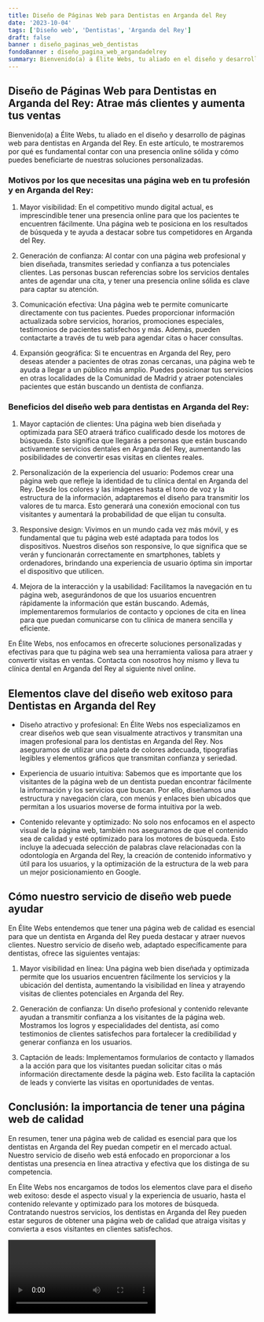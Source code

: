 ```yaml
---
title: Diseño de Páginas Web para Dentistas en Arganda del Rey
date: '2023-10-04'
tags: ['Diseño web', 'Dentistas', 'Arganda del Rey']
draft: false
banner : diseño_paginas_web_dentistas
fondoBanner : diseño_pagina_web_argandadelrey
summary: Bienvenido(a) a Élite Webs, tu aliado en el diseño y desarrollo de páginas web para dentistas en Arganda del Rey. En este artículo, te mostraremos por qué es fundamental contar con una presencia online sólida y cómo puedes beneficiarte de nuestras soluciones personalizadas.
---
```


## Diseño de Páginas Web para Dentistas en Arganda del Rey: Atrae más clientes y aumenta tus ventas

Bienvenido(a) a Élite Webs, tu aliado en el diseño y desarrollo de páginas web para dentistas en Arganda del Rey. En este artículo, te mostraremos por qué es fundamental contar con una presencia online sólida y cómo puedes beneficiarte de nuestras soluciones personalizadas.

### Motivos por los que necesitas una página web en tu profesión y en Arganda del Rey:

1. Mayor visibilidad: En el competitivo mundo digital actual, es imprescindible tener una presencia online para que los pacientes te encuentren fácilmente. Una página web te posiciona en los resultados de búsqueda y te ayuda a destacar sobre tus competidores en Arganda del Rey.

2. Generación de confianza: Al contar con una página web profesional y bien diseñada, transmites seriedad y confianza a tus potenciales clientes. Las personas buscan referencias sobre los servicios dentales antes de agendar una cita, y tener una presencia online sólida es clave para captar su atención.

3. Comunicación efectiva: Una página web te permite comunicarte directamente con tus pacientes. Puedes proporcionar información actualizada sobre servicios, horarios, promociones especiales, testimonios de pacientes satisfechos y más. Además, pueden contactarte a través de tu web para agendar citas o hacer consultas.

4. Expansión geográfica: Si te encuentras en Arganda del Rey, pero deseas atender a pacientes de otras zonas cercanas, una página web te ayuda a llegar a un público más amplio. Puedes posicionar tus servicios en otras localidades de la Comunidad de Madrid y atraer potenciales pacientes que están buscando un dentista de confianza.

### Beneficios del diseño web para dentistas en Arganda del Rey:

1. Mayor captación de clientes: Una página web bien diseñada y optimizada para SEO atraerá tráfico cualificado desde los motores de búsqueda. Esto significa que llegarás a personas que están buscando activamente servicios dentales en Arganda del Rey, aumentando las posibilidades de convertir esas visitas en clientes reales.

2. Personalización de la experiencia del usuario: Podemos crear una página web que refleje la identidad de tu clínica dental en Arganda del Rey. Desde los colores y las imágenes hasta el tono de voz y la estructura de la información, adaptaremos el diseño para transmitir los valores de tu marca. Esto generará una conexión emocional con tus visitantes y aumentará la probabilidad de que elijan tu consulta.

3. Responsive design: Vivimos en un mundo cada vez más móvil, y es fundamental que tu página web esté adaptada para todos los dispositivos. Nuestros diseños son responsive, lo que significa que se verán y funcionarán correctamente en smartphones, tablets y ordenadores, brindando una experiencia de usuario óptima sin importar el dispositivo que utilicen.

4. Mejora de la interacción y la usabilidad: Facilitamos la navegación en tu página web, asegurándonos de que los usuarios encuentren rápidamente la información que están buscando. Además, implementaremos formularios de contacto y opciones de cita en línea para que puedan comunicarse con tu clínica de manera sencilla y eficiente.

En Élite Webs, nos enfocamos en ofrecerte soluciones personalizadas y efectivas para que tu página web sea una herramienta valiosa para atraer y convertir visitas en ventas. Contacta con nosotros hoy mismo y lleva tu clínica dental en Arganda del Rey al siguiente nivel online.

<GifSeo />

<Cta />

## Elementos clave del diseño web exitoso para Dentistas en Arganda del Rey

- Diseño atractivo y profesional: En Élite Webs nos especializamos en crear diseños web que sean visualmente atractivos y transmitan una imagen profesional para los dentistas en Arganda del Rey. Nos aseguramos de utilizar una paleta de colores adecuada, tipografías legibles y elementos gráficos que transmitan confianza y seriedad.

- Experiencia de usuario intuitiva: Sabemos que es importante que los visitantes de la página web de un dentista puedan encontrar fácilmente la información y los servicios que buscan. Por ello, diseñamos una estructura y navegación clara, con menús y enlaces bien ubicados que permitan a los usuarios moverse de forma intuitiva por la web.

- Contenido relevante y optimizado: No solo nos enfocamos en el aspecto visual de la página web, también nos aseguramos de que el contenido sea de calidad y esté optimizado para los motores de búsqueda. Esto incluye la adecuada selección de palabras clave relacionadas con la odontología en Arganda del Rey, la creación de contenido informativo y útil para los usuarios, y la optimización de la estructura de la web para un mejor posicionamiento en Google.

## Cómo nuestro servicio de diseño web puede ayudar

En Élite Webs entendemos que tener una página web de calidad es esencial para que un dentista en Arganda del Rey pueda destacar y atraer nuevos clientes. Nuestro servicio de diseño web, adaptado específicamente para dentistas, ofrece las siguientes ventajas:

1. Mayor visibilidad en línea: Una página web bien diseñada y optimizada permite que los usuarios encuentren fácilmente los servicios y la ubicación del dentista, aumentando la visibilidad en línea y atrayendo visitas de clientes potenciales en Arganda del Rey.

2. Generación de confianza: Un diseño profesional y contenido relevante ayudan a transmitir confianza a los visitantes de la página web. Mostramos los logros y especialidades del dentista, así como testimonios de clientes satisfechos para fortalecer la credibilidad y generar confianza en los usuarios.

3. Captación de leads: Implementamos formularios de contacto y llamados a la acción para que los visitantes puedan solicitar citas o más información directamente desde la página web. Esto facilita la captación de leads y convierte las visitas en oportunidades de ventas.

## Conclusión: la importancia de tener una página web de calidad

En resumen, tener una página web de calidad es esencial para que los dentistas en Arganda del Rey puedan competir en el mercado actual. Nuestro servicio de diseño web está enfocado en proporcionar a los dentistas una presencia en línea atractiva y efectiva que los distinga de su competencia.

En Élite Webs nos encargamos de todos los elementos clave para el diseño web exitoso: desde el aspecto visual y la experiencia de usuario, hasta el contenido relevante y optimizado para los motores de búsqueda. Contratando nuestros servicios, los dentistas en Arganda del Rey pueden estar seguros de obtener una página web de calidad que atraiga visitas y convierta a esos visitantes en clientes satisfechos.

<Video />

<CtaBot job='Dentistas' city='Arganda del Rey'/>

<Gmaps query='Arganda del Rey+españa+maps' />